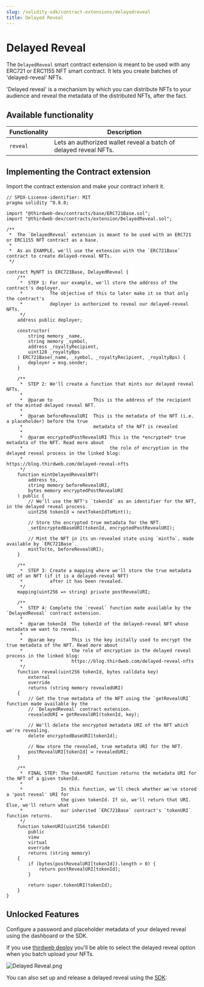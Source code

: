 ```yaml
---
slug: /solidity-sdk/contract-extensions/delayedreveal
title: Delayed Reveal
---
```



# Delayed Reveal

The `DelayedReveal` smart contract extension is meant to be used with any ERC721 or ERC1155 NFT smart contract. It lets you create batches of 'delayed-reveal' NFTs.

'Delayed reveal' is a mechanism by which you can distribute NFTs to your audience and reveal the metadata of the distributed NFTs, after the fact.

<ViewContractCodeButton
  link="https://github.com/thirdweb-dev/contracts/blob/main/contracts/extension/DelayedReveal.sol"
  name="DelayedReveal"
/>

<div className="row" style={{ marginBottom: 24, flexWrap: 'wrap' }}>
<div className="col col--12" style={{marginTop:16}} >
  <QuickstartCard
    name="Learn More About How Delayed Reveal Works"
    link="https://blog.thirdweb.com/delayed-reveal-nfts"
    image="/assets/icons/drop.png"
  />
</div>

</div>

## Available functionality

| Functionality | Description                                                      |
| ------------- | ---------------------------------------------------------------- |
| `reveal`      | Lets an authorized wallet reveal a batch of delayed reveal NFTs. |

## Implementing the Contract extension

Import the contract extension and make your contract inherit it.

```solidity
// SPDX-License-identifier: MIT
pragma solidity ^0.8.0;

import "@thirdweb-dev/contracts/base/ERC721Base.sol";
import "@thirdweb-dev/contracts/extension/DelayedReveal.sol";

/**
 *  The `DelayedReveal` extension is meant to be used with an ERC721 or ERC1155 NFT contract as a base.
 *
 *  As an EXAMPLE, we'll use the extension with the `ERC721Base` contract to create delayed-reveal NFTs.
 */

contract MyNFT is ERC721Base, DelayedReveal {
    /**
     *  STEP 1: For our example, we'll store the address of the contract's deployer.
     *          The objective of this to later make it so that only the contract's
     *          deployer is authorized to reveal our delayed-reveal NFTs.
     */
    address public deployer;

    constructor(
        string memory _name,
        string memory _symbol,
        address _royaltyRecipient,
        uint128 _royaltyBps
    ) ERC721Base(_name, _symbol, _royaltyRecipient, _royaltyBps) {
        deployer = msg.sender;
    }

    /**
     *  STEP 2: We'll create a function that mints our delayed reveal NFTs.
     *
     *  @param to               This is the address of the recipient of the minted delayed reveal NFT.
     *
     *  @param beforeRevealURI  This is the metadata of the NFT (i.e. a placeholder) before the true
     *                          metadata of the NFT is revealed
     *
     *  @param encryptedPostRevealURI This is the *encrypted* true metadata of the NFT. Read more about
     *                                the role of encryption in the delayed reveal process in the linked blog:
     *                                https://blog.thirdweb.com/delayed-reveal-nfts
     */
    function mintDelayedRevealNFT(
        address to,
        string memory beforeRevealURI,
        bytes memory encryptedPostRevealURI
    ) public {
        // We'll use the NFT's `tokenId` as an identifier for the NFT, in the delayed reveal process.
        uint256 tokenId = nextTokenIdToMint();

        // Store the encrypted true metadata for the NFT.
        _setEncryptedBaseURI(tokenId, encryptedPostRevealURI);

        // Mint the NFT in its un-revealed state using `mintTo`, made available by `ERC721Base`.
        mintTo(to, beforeRevealURI);
    }

    /**
     *  STEP 3: Create a mapping where we'll store the true metadata URI of an NFT (if it is a delayed-reveal NFT)
     *          after it has been revealed.
     */
    mapping(uint256 => string) private postRevealURI;

    /**
     *  STEP 4: Complete the `reveal` function made available by the `DelayedReveal` contract extension.
     *
     *  @param tokenId  The tokenId of the delayed-reveal NFT whose metadata we want to reveal.
     *
     *  @param key      This is the key initally used to encrypt the true metadata of the NFT. Read more about
     *                  the role of encryption in the delayed reveal process in the linked blog:
     *                  https://blog.thirdweb.com/delayed-reveal-nfts
     */
    function reveal(uint256 tokenId, bytes calldata key)
        external
        override
        returns (string memory revealedURI)
    {
        // Get the true metadata of the NFT using the `getRevealURI` function made available by the
        // `DelayedReveal` contract extension.
        revealedURI = getRevealURI(tokenId, key);

        // We'll delete the encrypted metadata URI of the NFT which we're revealing.
        delete encryptedBaseURI[tokenId];

        // Now store the revealed, true metadata URI for the NFT.
        postRevealURI[tokenId] = revealedURI;
    }

    /**
     *  FINAL STEP: The tokenURI function returns the metadata URI for the NFT of a given tokenId.
     *
     *              In this function, we'll check whether we've stored a 'post reveal' URI for
     *              the given tokenId. If so, we'll return that URI. Else, we'll return what
     *              our inherited `ERC721Base` contract's `tokenURI` function returns.
     */
    function tokenURI(uint256 tokenId)
        public
        view
        virtual
        override
        returns (string memory)
    {
        if (bytes(postRevealURI[tokenId]).length > 0) {
            return postRevealURI[tokenId];
        }

        return super.tokenURI(tokenId);
    }
}
```

## Unlocked Features

Configure a password and placeholder metadata of your delayed reveal using the dashboard or the SDK.

If you use [thirdweb deploy](/thirdweb-cli) you'll be able to select the delayed reveal option when you batch upload your NFTs.

![Delayed Reveal.png](../assets/delayed-reveal.png)

You can also set up and release a delayed reveal using the [SDK](/building-web3-apps/setting-up-the-sdk):

<div className="row" style={{ marginBottom: 24, flexWrap: "wrap" }}>
  <div className="col col--12" style={{ marginTop: 16 }}>
    <QuickstartCard
      name="Delayed Reveals in the SDK"
      link="/advanced-features/delayed-reveal"
      image="/assets/icons/sdks.png"
    />
  </div>
</div>
